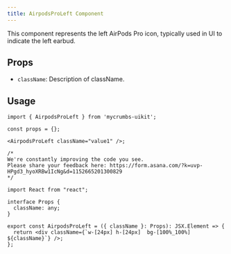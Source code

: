 ```yaml
---
title: AirpodsProLeft Component
---
```


This component represents the left AirPods Pro icon, typically used in UI to indicate the left earbud.

## Props

- `className`: Description of className.

## Usage

```tsx
import { AirpodsProLeft } from 'mycrumbs-uikit';

const props = {};

<AirpodsProLeft className="value1" />;
```


```tsx
/*
We're constantly improving the code you see. 
Please share your feedback here: https://form.asana.com/?k=uvp-HPgd3_hyoXRBw1IcNg&d=1152665201300829
*/

import React from "react";

interface Props {
  className: any;
}

export const AirpodsProLeft = ({ className }: Props): JSX.Element => {
  return <div className={`w-[24px] h-[24px]  bg-[100%_100%] ${className}`} />;
};

```
